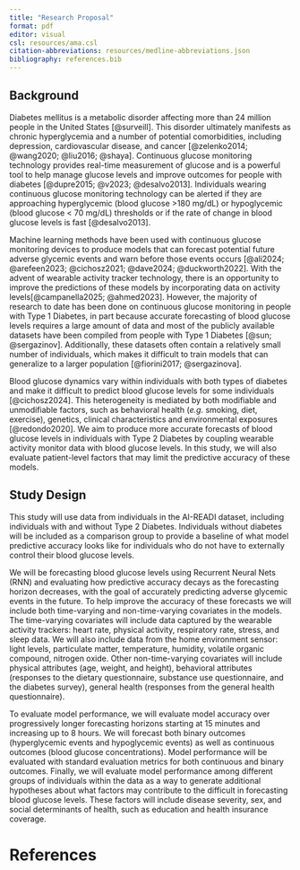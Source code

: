 ```yaml
---
title: "Research Proposal"
format: pdf
editor: visual
csl: resources/ama.csl
citation-abbreviations: resources/medline-abbreviations.json
bibliography: references.bib
---
```


## Background

Diabetes mellitus is a metabolic disorder affecting more than 24 million people in the United States [@surveill]. This disorder ultimately manifests as chronic hyperglycemia and a number of potential comorbidities, including depression, cardiovascular disease, and cancer [@zelenko2014; @wang2020; @liu2016; @shaya]. Continuous glucose monitoring technology provides real-time measurement of glucose and is a powerful tool to help manage glucose levels and improve outcomes for people with diabetes [@dupre2015; @v2023; @desalvo2013]. Individuals wearing continuous glucose monitoring technology can be alerted if they are approaching hyperglycemic (blood glucose \>180 mg/dL) or hypoglycemic (blood glucose \< 70 mg/dL) thresholds or if the rate of change in blood glucose levels is fast [@desalvo2013].

Machine learning methods have been used with continuous glucose monitoring devices to produce models that can forecast potential future adverse glycemic events and warn before those events occurs [@ali2024; @arefeen2023; @cichosz2021; @dave2024; @duckworth2022]. With the advent of wearable activity tracker technology, there is an opportunity to improve the predictions of these models by incorporating data on activity levels[@campanella2025; @ahmed2023]. However, the majority of research to date has been done on continuous glucose monitoring in people with Type 1 Diabetes, in part because accurate forecasting of blood glucose levels requires a large amount of data and most of the publicly available datasets have been compiled from people with Type 1 Diabetes [@sun; @sergazinov]. Additionally, these datasets often contain a relatively small number of individuals, which makes it difficult to train models that can generalize to a larger population [@fiorini2017; @sergazinova].

Blood glucose dynamics vary within individuals with both types of diabetes and make it difficult to predict blood glucose levels for some individuals [@cichosz2024]. This heterogeneity is mediated by both modifiable and unmodifiable factors, such as behavioral health (*e.g.* smoking, diet, exercise), genetics, clinical characteristics and environmental exposures [@redondo2020]. We aim to produce more accurate forecasts of blood glucose levels in individuals with Type 2 Diabetes by coupling wearable activity monitor data with blood glucose levels. In this study, we will also evaluate patient-level factors that may limit the predictive accuracy of these models.

## Study Design

This study will use data from individuals in the AI-READI dataset, including individuals with and without Type 2 Diabetes. Individuals without diabetes will be included as a comparison group to provide a baseline of what model predictive accuracy looks like for individuals who do not have to externally control their blood glucose levels.

We will be forecasting blood glucose levels using Recurrent Neural Nets (RNN) and evaluating how predictive accuracy decays as the forecasting horizon decreases, with the goal of accurately predicting adverse glycemic events in the future. To help improve the accuracy of these forecasts we will include both time-varying and non-time-varying covariates in the models. The time-varying covariates will include data captured by the wearable activity trackers: heart rate, physical activity, respiratory rate, stress, and sleep data. We will also include data from the home environment sensor: light levels, particulate matter, temperature, humidity, volatile organic compound, nitrogen oxide. Other non-time-varying covariates will include physical attributes (age, weight, and height), behavioral attributes (responses to the dietary questionnaire, substance use questionnaire, and the diabetes survey), general health (responses from the general health questionnaire).

To evaluate model performance, we will evaluate model accuracy over progressively longer forecasting horizons starting at 15 minutes and increasing up to 8 hours. We will forecast both binary outcomes (hyperglycemic events and hypoglycemic events) as well as continuous outcomes (blood glucose concentrations). Model performance will be evaluated with standard evaluation metrics for both continuous and binary outcomes. Finally, we will evaluate model performance among different groups of individuals within the data as a way to generate additional hypotheses about what factors may contribute to the difficult in forecasting blood glucose levels. These factors will include disease severity, sex, and social determinants of health, such as education and health insurance coverage.

# References

::: {#refs}
:::

